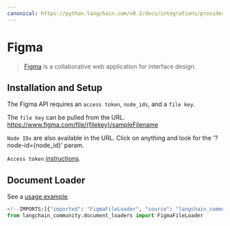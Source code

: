 ```yaml
---
canonical: https://python.langchain.com/v0.2/docs/integrations/providers/figma/
---
```


# Figma

>[Figma](https://www.figma.com/) is a collaborative web application for interface design.

## Installation and Setup

The Figma API requires an `access token`, `node_ids`, and a `file key`.

The `file key` can be pulled from the URL.  https://www.figma.com/file/{filekey}/sampleFilename

`Node IDs` are also available in the URL. Click on anything and look for the '?node-id={node_id}' param.

`Access token` [instructions](https://help.figma.com/hc/en-us/articles/8085703771159-Manage-personal-access-tokens).

## Document Loader

See a [usage example](/docs/integrations/document_loaders/figma).

```python
<!--IMPORTS:[{"imported": "FigmaFileLoader", "source": "langchain_community.document_loaders", "docs": "https://api.python.langchain.com/en/latest/document_loaders/langchain_community.document_loaders.figma.FigmaFileLoader.html", "title": "Figma"}]-->
from langchain_community.document_loaders import FigmaFileLoader
```